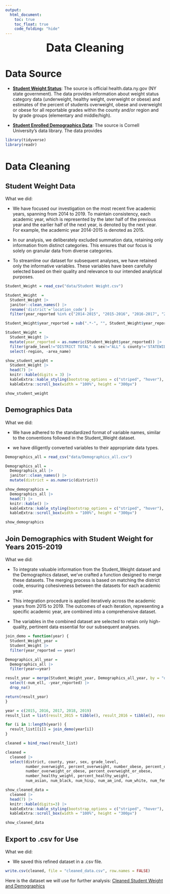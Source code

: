 ```yaml
---
output: 
  html_document:
    toc: true
    toc_float: true
    code_folding: "hide"
---
```

<style>

.centered-title {
  text-align: center;
  font-weight: bold;
  font-size: 36px;
  margin-bottom: 40px;
}

h1 {
  font-weight: bold;
  font-size: 30px;
}

h2 {
  font-weight: bold;
  font-size: 22px;
}

h3 {
  font-weight: bold;
  font-size: 14px;
}
</style>

<div class="centered-title">Data Cleaning</div>

# Data Source

* **[Student Weight Status](https://health.data.ny.gov/Health/Student-Weight-Status-Category-Reporting-Results-B/es3k-2aus)**: The source is official health.data.ny.gov (NY state government). The data provides information about weight status category data (underweight, healthy weight, overweight or obese) and estimates of the percent of students overweight, obese and overweight or obese for all reportable grades within the county and/or region and by grade groups (elementary and middle/high).

* **[Student Enrolled Demographics Data](https://pad.human.cornell.edu/schools/datadownload.cfm)**: The source is Cornell University's data library. The data provides

```r
library(tidyverse)
library(readr)
```

# Data Cleaning
## Student Weight Data

What we did: 

* We have focused our investigation on the most recent five academic years, spanning from 2014 to 2019. To maintain consistency, each academic year, which is represented by the later half of the previous year and the earlier half of the next year, is denoted by the next year. For example, the academic year 2014-2015 is denoted as 2015.

* In our analysis, we deliberately excluded summation data, retaining only information from distinct categories. This ensures that our focus is solely on granular data from diverse categories.

* To streamline our dataset for subsequent analyses, we have retained only the informative variables. These variables have been carefully selected based on their quality and relevance to our intended analytical purposes. 

```r
Student_Weight = read_csv("data/Student Weight.csv")
```

```r
Student_Weight  = 
  Student_Weight |>
  janitor::clean_names() |>
  rename('district'='location_code') |>
  filter(year_reported %in% c("2014-2015", "2015-2016", "2016-2017", "2017-2018", "2018-2019"))
```

```r
Student_Weight$year_reported = sub(".*-", "", Student_Weight$year_reported)

Student_Weight = 
  Student_Weight |>
  mutate(year_reported = as.numeric(Student_Weight$year_reported)) |>
  filter(grade_level!="DISTRICT TOTAL" & sex!="ALL" & county!='STATEWIDE (EXCLUDING NYC)') |> 
  select(-region, -area_name)
```

```r
show_student_weight = 
  Student_Weight |>
  head(7) |>
  knitr::kable(digits = 3) |>
  kableExtra::kable_styling(bootstrap_options = c("striped", "hover"), font_size = 12) |> 
  kableExtra::scroll_box(width = "100%", height = "300px")

show_student_weight
```


## Demographics Data

What we did: 

* We have adhered to the standardized format of variable names, similar to the conventions followed in the Student_Weight dataset.

* we have diligently converted variables to their appropriate data types.

```r
Demographics_all = read_csv("data/Demographics_all.csv")
```

```r
Demographics_all = 
  Demographics_all |> 
  janitor::clean_names() |>
  mutate(district = as.numeric(district))
```

```r
show_demographics = 
  Demographics_all |>
  head(7) |>
  knitr::kable() |>
  kableExtra::kable_styling(bootstrap_options = c("striped", "hover"), font_size = 12) |> 
  kableExtra::scroll_box(width = "100%", height = "300px")

show_demographics
```


## Join Demographics with Student Weight for Years 2015-2019

What we did: 

* To integrate valuable information from the Student_Weight dataset and the Demographics dataset, we've crafted a function designed to merge these datasets. The merging process is based on matching the district code, ensuring cohesiveness between the datasets for each academic year.

* This integration procedure is applied iteratively across the academic years from 2015 to 2019. The outcomes of each iteration, representing a specific academic year, are combined into a comprehensive dataset. 

* The variables in the combined dataset are selected to retain only high-quality, pertinent data essential for our subsequent analyses.

```r
join_demo = function(year) {
  Student_Weight_year = 
  Student_Weight |> 
  filter(year_reported == year)

Demographics_all_year = 
  Demographics_all |>
  filter(year==year)

result_year = merge(Student_Weight_year, Demographics_all_year, by = "district")|>
  select(-num_ell, -year_reported) |>
  drop_na()

return(result_year)
}


```

```r
year = c(2015, 2016, 2017, 2018, 2019)
result_list = list(result_2015 = tibble(), result_2016 = tibble(), result_2017 = tibble(), result_2018 = tibble(), result_2019 = tibble())

for (i in 1:length(year)) {
  result_list[[i]] = join_demo(year[i])
}

cleaned = bind_rows(result_list)

cleaned = 
  cleaned |>
  select(district, county, year, sex, grade_level, 
         number_overweight, percent_overweight, number_obese, percent_obese, 
         number_overweight_or_obese, percent_overweight_or_obese, 
         number_healthy_weight, percent_healthy_weight, 
         num_asian, num_black, num_hisp, num_am_ind, num_white, num_female, num_male, num_lep, num_multi, num_swd, num_ecdis, num_free_lunch, num_reduced_lunch)
```

```r
show_cleaned_data = 
  cleaned |>
  head(7) |>
  knitr::kable(digits=3) |>
  kableExtra::kable_styling(bootstrap_options = c("striped", "hover"), font_size = 12) |> 
  kableExtra::scroll_box(width = "100%", height = "300px")

show_cleaned_data
```

## Export to .csv for Use

What we did:

*  We saved this refined dataset in a .csv file. 

```r
write.csv(cleaned, file = "cleaned_data.csv", row.names = FALSE)
```

Here is the dataset we will use for further analysis: [Cleaned Student Weight and Demographics](cleaned_data.csv)